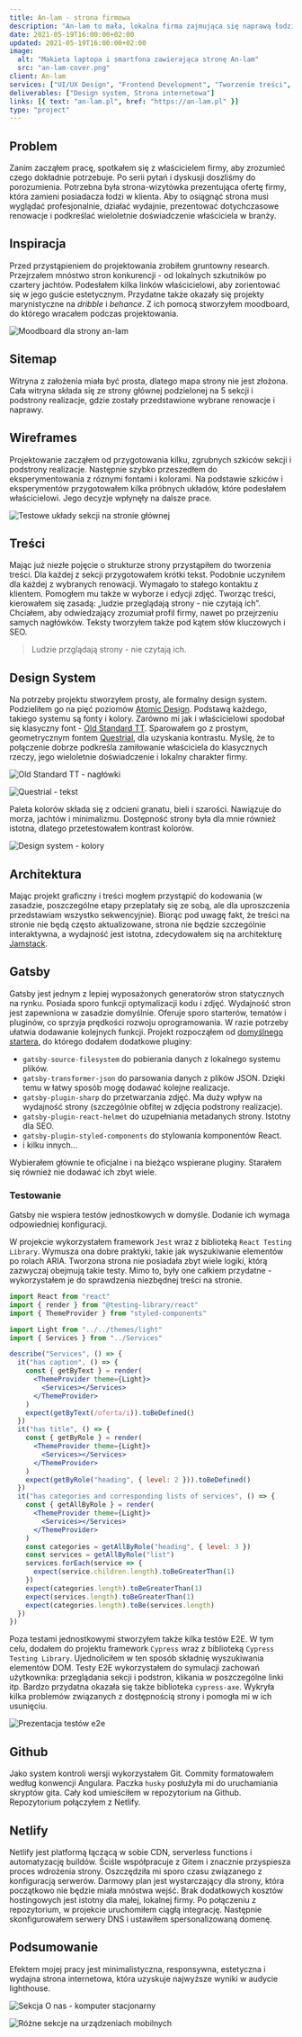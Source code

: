 ```yaml
---
title: An-lam - strona firmowa
description: "An-lam to mała, lokalna firma zajmująca się naprawą łodzi i jachtów. Jej niszowy charakter sprawia, że obsługuje także odległych klientów."
date: 2021-05-19T16:00:00+02:00
updated: 2021-05-19T16:00:00+02:00
image:
  alt: "Makieta laptopa i smartfona zawierająca stronę An-lam"
  src: "an-lam-cover.png"
client: An-lam
services: ["UI/UX Design", "Frontend Development", "Tworzenie treści", "DevOps"]
deliverables: ["Design system, Strona internetowa"]
links: [{ text: "an-lam.pl", href: "https://an-lam.pl" }]
type: "project"
---
```


## Problem

Zanim zacząłem pracę, spotkałem się z właścicielem firmy, aby zrozumieć czego dokładnie potrzebuje. Po serii pytań i dyskusji doszliśmy do porozumienia. Potrzebna była strona-wizytówka prezentująca ofertę firmy, która zamieni posiadacza łodzi w klienta. Aby to osiągnąć strona musi wyglądać profesjonalnie, działać wydajnie, prezentować dotychczasowe renowacje i podkreślać wieloletnie doświadczenie właściciela w branży.

## Inspiracja

Przed przystąpieniem do projektowania zrobiłem gruntowny research. Przejrzałem mnóstwo stron konkurencji - od lokalnych szkutników po czartery jachtów. Podesłałem kilka linków właścicielowi, aby zorientować się w jego guście estetycznym.
Przydatne także okazały się projekty marynistyczne na _dribble_ i _behance_. Z ich pomocą stworzyłem moodboard, do którego wracałem podczas projektowania.

![Moodboard dla strony an-lam](./moodboard.png)

## Sitemap

Witryna z założenia miała być prosta, dlatego mapa strony nie jest złożona. Cała witryna składa się ze strony głównej podzielonej na 5 sekcji i podstrony realizacje, gdzie zostały przedstawione wybrane renowacje i naprawy.

## Wireframes

Projektowanie zacząłem od przygotowania kilku, zgrubnych szkiców sekcji i podstrony realizacje. Następnie szybko przeszedłem do eksperymentowania z róznymi fontami i kolorami. Na podstawie szkiców i eksperymentów przygotowałem kilka próbnych układów, które podesłałem właścicielowi. Jego decyzje wpłynęły na dalsze prace.

![Testowe układy sekcji na stronie głównej](./wireframes.png)

## Treści

Mając już niezłe pojęcie o strukturze strony przystąpiłem do tworzenia treści. Dla każdej z sekcji przygotowałem krótki tekst. Podobnie uczyniłem dla każdej z wybranych renowacji. Wymagało to stałego kontaktu z klientem. Pomogłem mu także w wyborze i edycji zdjęć. Tworząc treści, kierowałem się zasadą: „ludzie przeglądają strony - nie czytają ich”. Chciałem, aby odwiedzający zrozumiał profil firmy, nawet po przejrzeniu samych nagłówków. Teksty tworzyłem także pod kątem słów kluczowych i SEO.

> Ludzie przglądają strony - nie czytają ich.

## Design System

Na potrzeby projektu stworzyłem prosty, ale formalny design system. Podzieliłem go na pięć poziomów [Atomic Design](https://bradfrost.com/blog/post/atomic-web-design/).
Podstawą każdego, takiego systemu są fonty i kolory.
Zarówno mi jak i właścicielowi spodobał się klasyczny font - [Old Standard TT](https://fonts.google.com/specimen/Old+Standard+TT). Sparowałem go z prostym, geometrycznym fontem [Questrial](https://fonts.google.com/specimen/Questrial), dla uzyskania kontrastu. Myślę, że to połączenie dobrze podkreśla zamiłowanie właściciela do klasycznych rzeczy, jego wieloletnie doświadczenie i lokalny charakter firmy.

![Old Standard TT - nagłówki](./old-standard-tt.png)

![Questrial - tekst](./questrial.png)

Paleta kolorów składa się z odcieni granatu, bieli i szarości. Nawiązuje do morza, jachtów i minimalizmu. Dostępność strony była dla mnie również istotna, dlatego przetestowałem kontrast kolorów.

![Design system - kolory](./design-system-colors.png)

## Architektura

Mając projekt graficzny i treści mogłem przystąpić do kodowania (w zasadzie, poszczególne etapy przeplatały się ze sobą, ale dla uproszczenia przedstawiam wszystko sekwencyjnie). Biorąc pod uwagę fakt, że treści na stronie nie będą często aktualizowane, strona nie będzie szczególnie interaktywna, a wydajność jest istotna, zdecydowałem się na architekturę [Jamstack](/blog/jamstack-what-why-how/).

## Gatsby

Gatsby jest jednym z lepiej wyposażonych generatorów stron statycznych na rynku. Posiada sporo funkcji optymalizacji kodu i zdjęć. Wydajność stron jest zapewniona w zasadzie domyślnie. Oferuje sporo starterów, tematów i pluginów, co sprzyja prędkości rozwoju oprogramowania. W razie potrzeby ułatwia dodawanie kolejnych funkcji. Projekt rozpocząłem od [domyślnego startera](https://www.gatsbyjs.com/starters/gatsbyjs/gatsby-starter-default/), do którego dodałem dodatkowe pluginy:

- `gatsby-source-filesystem` do pobierania danych z lokalnego systemu plików.
- `gatsby-transformer-json` do parsowania danych z plików JSON. Dzięki temu w łatwy sposób mogę dodawać kolejne realizacje.
- `gatsby-plugin-sharp` do przetwarzania zdjęć. Ma duży wpływ na wydajność strony (szczególnie obfitej w zdjęcia podstrony realizacje).
- `gatsby-plugin-react-helmet` do uzupełniania metadanych strony. Istotny dla SEO.
- `gatsby-plugin-styled-components` do stylowania komponentów React.
- i kilku innych...

Wybierałem głównie te oficjalne i na bieżąco wspierane pluginy. Starałem się również nie dodawać ich zbyt wiele.

### Testowanie

Gatsby nie wspiera testów jednostkowych w domyśle. Dodanie ich wymaga odpowiedniej konfiguracji.

W projekcie wykorzystałem framework `Jest` wraz z biblioteką `React Testing Library`. Wymusza ona dobre praktyki, takie jak wyszukiwanie elementów po rolach ARIA.
Tworzona strona nie posiadała zbyt wiele logiki, którą zazwyczaj obejmują takie testy. Mimo to, były one całkiem przydatne - wykorzystałem je do sprawdzenia niezbędnej treści na stronie.

```jsx
import React from "react"
import { render } from "@testing-library/react"
import { ThemeProvider } from "styled-components"

import Light from "../../themes/light"
import { Services } from "../Services"

describe("Services", () => {
  it("has caption", () => {
    const { getByText } = render(
      <ThemeProvider theme={Light}>
        <Services></Services>
      </ThemeProvider>
    )
    expect(getByText(/oferta/i)).toBeDefined()
  })
  it("has title", () => {
    const { getByRole } = render(
      <ThemeProvider theme={Light}>
        <Services></Services>
      </ThemeProvider>
    )
    expect(getByRole("heading", { level: 2 })).toBeDefined()
  })
  it("has categories and corresponding lists of services", () => {
    const { getAllByRole } = render(
      <ThemeProvider theme={Light}>
        <Services></Services>
      </ThemeProvider>
    )
    const categories = getAllByRole("heading", { level: 3 })
    const services = getAllByRole("list")
    services.forEach(service => {
      expect(service.children.length).toBeGreaterThan(1)
    })
    expect(categories.length).toBeGreaterThan(1)
    expect(services.length).toBeGreaterThan(1)
    expect(categories.length).toBe(services.length)
  })
})
```

Poza testami jednostkowymi stworzyłem także kilka testów E2E. W tym celu, dodałem do projektu framework `Cypress` wraz z biblioteką `Cypress Testing Library`. Ujednoliciłem w ten sposób składnię wyszukiwania elementów DOM. Testy E2E wykorzystałem do symulacji zachowań użytkownika: przeglądania sekcji i podstron, klikania w poszczególne linki itp.
Bardzo przydatna okazała się także biblioteka `cypress-axe`. Wykryła kilka problemów związanych z dostępnością strony i pomogła mi w ich usunięciu.

![Prezentacja testów e2e](./e2e-tests.gif)

## Github

Jako system kontroli wersji wykorzystałem Git. Commity formatowałem według konwencji Angulara. Paczka `husky` posłużyła mi do uruchamiania skryptów gita. Cały kod umieściłem w repozytorium na Github. Repozytorium połączyłem z Netlify.

## Netlify

Netlify jest platformą łączącą w sobie CDN, serverless functions i automatyzację buildów. Ściśle współpracuje z Gitem i znacznie przyspiesza proces wdrożenia strony. Oszczędziła mi sporo czasu związanego z konfiguracją serwerów. Darmowy plan jest wystarczający dla strony, która początkowo nie będzie miała mnóstwa wejść. Brak dodatkowych kosztów hostingowych jest istotny dla małej, lokalnej firmy.
Po połączeniu z repozytorium, w projekcie uruchomiłem ciągłą integrację. Następnie skonfigurowałem serwery DNS i ustawiłem spersonalizowaną domenę.

## Podsumowanie

Efektem mojej pracy jest minimalistyczna, responsywna, estetyczna i wydajna strona internetowa, która uzyskuje najwyższe wyniki w audycie lighthouse.

![Sekcja O nas - komputer stacjonarny](./about-us.png)

![Różne sekcje na urządzeniach mobilnych](./sections-mobile.png)
